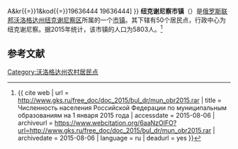 {{Infobox Settlement
| official_name = 纽克谢尼察市镇
| native_name = Муниципальное образование Нюксенское
| settlement_type = [[市镇|市镇]]
| subdivision_type = [[国家|国家]]
| subdivision_type1 = [[州_(俄罗斯)|州]]
| subdivision_type2 = [[区_(苏联)|区]]
| subdivision_name = {{RUS}}
| subdivision_name1 = [[沃洛格达州|沃洛格达州]]
| subdivision_name2 = [[纽克谢尼察区|纽克谢尼察区]]
| seat_type = 行政中心
| seat = 纽克谢尼察
| population_as_of=2015
| population_footnotes = <ref name=stat />
| population_total = 5803
| coordinates_display = inline,title
| latd = 60 | latm = 24 | lats = 44 | latNS = N
| longd = 44 | longm = 14 | longs = 29 | longEW = E
| timezone = [[莫斯科时间|MSK]]
| utc_offset = +3
| blank_name = [[俄罗斯市政土地区划代码|OKTMO编码]]
| blank_info = [http://classif.spb.ru/classificators/view/tma.php?st{{=}}A&kr{{=}}1&kod{{=}}19636444 19636444]
}}
'''纽克谢尼察市镇'''（{{lang-ru|Муниципальное образование Нюксенское}}）是[[俄罗斯联邦|俄罗斯联邦]][[沃洛格达州|沃洛格达州]][[纽克谢尼察区|纽克谢尼察区]]所属的一个[[市镇|市镇]]。其下辖有50个居民点，行政中心为纽克谢尼察。据2015年统计，该市镇的人口为5803人。<ref name=stat>{{ cite web | url = http://www.gks.ru/free_doc/doc_2015/bul_dr/mun_obr2015.rar | title = Численность населения Российской Федерации по муниципальным образованиям на 1 января 2015 года | accessdate = 2015-08-06 | archiveurl = https://www.webcitation.org/6aaNzOlFO?url=http://www.gks.ru/free_doc/doc_2015/bul_dr/mun_obr2015.rar | archivedate = 2015-08-06 | language = ru | deadurl = yes }}</ref>

== 参考文献 ==
{{reflist}}

{{Russia-stub}}

[[Category:沃洛格达州农村居民点|Category:沃洛格达州农村居民点]]